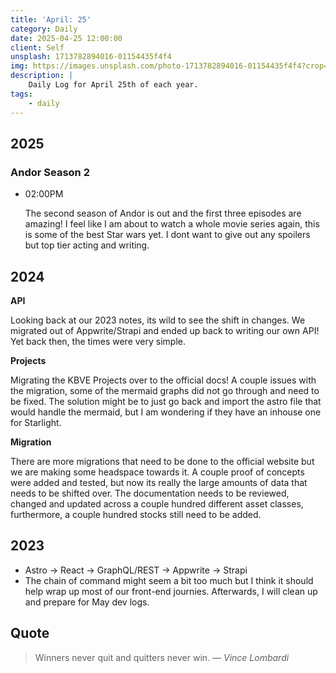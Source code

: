 ```yaml
---
title: 'April: 25'
category: Daily
date: 2025-04-25 12:00:00
client: Self
unsplash: 1713782894016-01154435f4f4
img: https://images.unsplash.com/photo-1713782894016-01154435f4f4?crop=entropy&cs=srgb&fm=jpg&ixid=MnwzNjM5Nzd8MHwxfHJhbmRvbXx8fHx8fHx8fDE2ODE3NDg2ODY&ixlib=rb-4.0.3&q=85
description: |
    Daily Log for April 25th of each year.
tags:
    - daily
---
```



## 2025

### Andor Season 2

-   02:00PM

    The second season of Andor is out and the first three episodes are amazing!
    I feel like I am about to watch a whole movie series again, this is some of the best Star wars yet.
    I dont want to give out any spoilers but top tier acting and writing.

## 2024

**API**

Looking back at our 2023 notes, its wild to see the shift in changes.
We migrated out of Appwrite/Strapi and ended up back to writing our own API!
Yet back then, the times were very simple.

**Projects**

Migrating the KBVE Projects over to the official docs!
A couple issues with the migration, some of the mermaid graphs did not go through and need to be fixed.
The solution might be to just go back and import the astro file that would handle the mermaid, but I am wondering if they have an inhouse one for Starlight.

**Migration**

There are more migrations that need to be done to the official website but we are making some headspace towards it.
A couple proof of concepts were added and tested, but now its really the large amounts of data that needs to be shifted over.
The documentation needs to be reviewed, changed and updated across a couple hundred different asset classes, furthermore, a couple hundred stocks still need to be added.


## 2023

- Astro -> React -> GraphQL/REST -> Appwrite -> Strapi
- The chain of command might seem a bit too much but I think it should help wrap up most of our front-end journies. Afterwards, I will clean up and prepare for May dev logs.

## Quote

> Winners never quit and quitters never win.
> — <cite>Vince Lombardi</cite>
